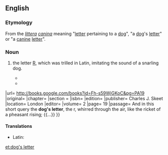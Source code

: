 ==English==

===Etymology===
From the {{etyl|la|en}} ''[[littera]] [[caninus|canina]]'' meaning "[[letter]] pertaining to a [[dog]]", "a [[dog]]'s [[letter]]" or "a [[canine]] [[letter]]".

===Noun===
{{en-noun|head=[[dog]]'s [[letter]]|-}}

# {{rare}} the letter [[R]], which was trilled in Latin, imitating the sound of a snarling dog.
#* {{quote-book
|year= 1640
|year_published= 1892
|author= Samuel Ramsey
|by= [[w:Ben Jonson|Ben Jonson]]
|title= The English Language and English Grammar
|url= http://books.google.com/books?id=IbZZAAAAMAAJ&pg=PA168
|original= 
|chapter= 
|section = 
|isbn= 
|edition= 
|publisher= G.P. Putnam's Sons
|location= New York and London
|editor= 
|volume=
|page= 168
|passage= R is the '''Dog's letter''', and hurreth in the sound the tongue striking the inner palate, with a trembling about the teeth.
}}
#* {{quote-book
|year= 1858
|year_published=
|author= [[w:Rosina Bulwer Lytton|Rosina Bulwer Lytton]]
|by= 
|title= The World and His Wife, Or, A Person of Consequence {{...}}
|url= http://books.google.com/books?id=Fh-s59WjGKoC&pg=PA19
|original= 
|chapter= 
|section = 
|isbn= 
|edition= 
|publisher= Charles J. Skeet
|location= London
|editor= 
|volume= 2
|page= 19
|passage= And in this short query the '''dog's letter''', the r, whirred through the air, like the ricket of a pheasant rising; {{...}}
}}

====Translations====
{{trans-top|the letter R}}
* Latin: {{t-|la|littera canina|f}}
{{trans-mid}}
{{trans-bottom}}

[[et:dog's letter]]